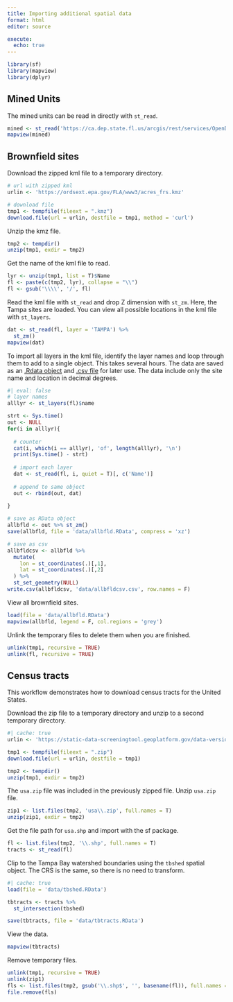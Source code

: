 ```yaml
---
title: Importing additional spatial data
format: html
editor: source

execute:
  echo: true
---
```


```r
library(sf)
library(mapview)
library(dplyr)
```

## Mined Units 

The mined units can be read in directly with `st_read`. 

```r
mined <- st_read('https://ca.dep.state.fl.us/arcgis/rest/services/OpenData/MMP_MINEDUNITS/MapServer/0/query?outFields=*&where=1%3D1&f=geojson')
mapview(mined)
```

## Brownfield sites

Download the zipped kml file to a temporary directory.

```r
# url with zipped kml
urlin <- 'https://ordsext.epa.gov/FLA/www3/acres_frs.kmz'

# download file
tmp1 <- tempfile(fileext = ".kmz")
download.file(url = urlin, destfile = tmp1, method = 'curl')
```

Unzip the kmz file.

```r
tmp2 <- tempdir()
unzip(tmp1, exdir = tmp2)
```

Get the name of the kml file to read. 

```r
lyr <- unzip(tmp1, list = T)$Name
fl <- paste(c(tmp2, lyr), collapse = "\\")
fl <- gsub('\\\\', '/', fl)
```

Read the kml file with `st_read` and drop Z dimension with `st_zm`.  Here, the Tampa sites are loaded.  You can view all possible locations in the kml file with `st_layers`.

```r
dat <- st_read(fl, layer = 'TAMPA') %>% 
  st_zm()
mapview(dat)
```

To import all layers in the kml file, identify the layer names and loop through them to add to a single object.  This takes several hours. The data are saved as an [.Rdata object](https://github.com/tbep-tech/equity-plan-mapping/raw/main/data/allbfld.RData) and [.csv file](https://github.com/tbep-tech/equity-plan-mapping/raw/main/data/allbfldcsv.csv) for later use.  The data include only the site name and location in decimal degrees.

```r
#| eval: false
# layer names
alllyr <- st_layers(fl)$name

strt <- Sys.time()
out <- NULL
for(i in alllyr){
  
  # counter
  cat(i, which(i == alllyr), 'of', length(alllyr), '\n')
  print(Sys.time() - strt)
  
  # import each layer
  dat <- st_read(fl, i, quiet = T)[, c('Name')]
  
  # append to same object
  out <- rbind(out, dat)
  
}

# save as RData object
allbfld <- out %>% st_zm()
save(allbfld, file = 'data/allbfld.RData', compress = 'xz')

# save as csv
allbfldcsv <- allbfld %>% 
  mutate(
    lon = st_coordinates(.)[,1], 
    lat = st_coordinates(.)[,2]
  ) %>% 
  st_set_geometry(NULL)
write.csv(allbfldcsv, 'data/allbfldcsv.csv', row.names = F)
```

View all brownfield sites.

```r
load(file = 'data/allbfld.RData')
mapview(allbfld, legend = F, col.regions = 'grey')
```

Unlink the temporary files to delete them when you are finished.

```r
unlink(tmp1, recursive = TRUE)
unlink(fl, recursive = TRUE)
```

## Census tracts

This workflow demonstrates how to download census tracts for the United States.

Download the zip file to a temporary directory and unzip to a second temporary directory.

```r
#| cache: true
urlin <- 'https://static-data-screeningtool.geoplatform.gov/data-versions/1.0/data/score/downloadable/1.0-shapefile-codebook.zip'

tmp1 <- tempfile(fileext = ".zip")
download.file(url = urlin, destfile = tmp1)

tmp2 <- tempdir()
unzip(tmp1, exdir = tmp2)
```

The `usa.zip` file was included in the previously zipped file.  Unzip `usa.zip` file. 

```r
zip1 <- list.files(tmp2, 'usa\\.zip', full.names = T)
unzip(zip1, exdir = tmp2)
```

Get the file path for `usa.shp` and import with the sf package. 

```r
fl <- list.files(tmp2, '\\.shp', full.names = T)
tracts <- st_read(fl)
```

Clip to the Tampa Bay watershed boundaries using the `tbshed` spatial object. The CRS is the same, so there is no need to transform. 

```r
#| cache: true
load(file = 'data/tbshed.RData')

tbtracts <- tracts %>% 
  st_intersection(tbshed)

save(tbtracts, file = 'data/tbtracts.RData')
```

View the data. 

```r
mapview(tbtracts)
```

Remove temporary files.

```r
unlink(tmp1, recursive = TRUE)
unlink(zip1)
fls <- list.files(tmp2, gsub('\\.shp$', '', basename(fl)), full.names = T)
file.remove(fls)
```


